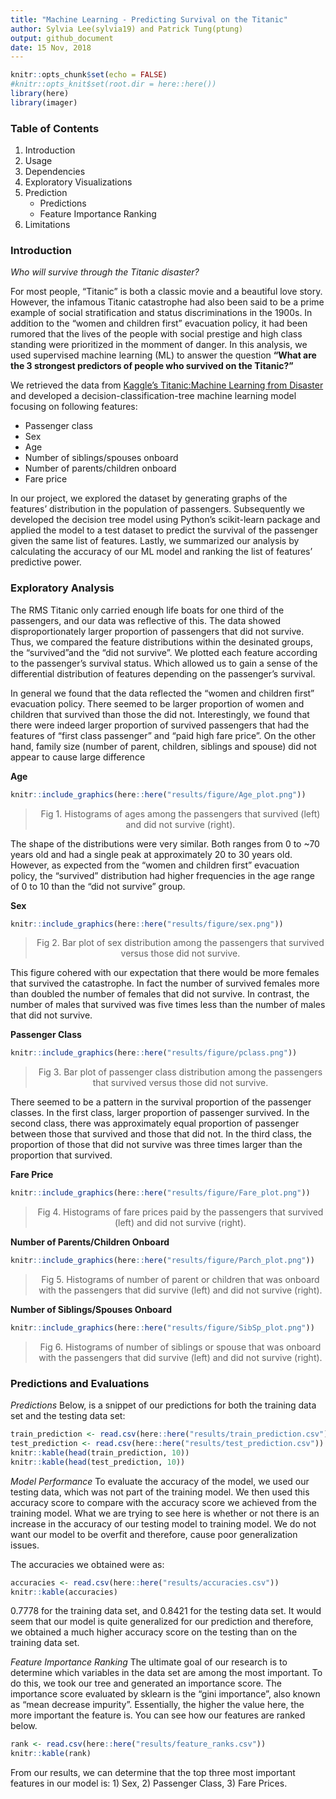 ```yaml
---
title: "Machine Learning - Predicting Survival on the Titanic"
author: Sylvia Lee(sylvia19) and Patrick Tung(ptung)
output: github_document
date: 15 Nov, 2018
---
```


```r
knitr::opts_chunk$set(echo = FALSE)
#knitr::opts_knit$set(root.dir = here::here())
library(here)
library(imager)
```

### Table of Contents
1) Introduction
2) Usage
3) Dependencies
4) Exploratory Visualizations
5) Prediction
   + Predictions
   + Feature Importance Ranking
6) Limitations

### Introduction

*Who will survive through the Titanic disaster?*

For most people, "Titanic" is both a classic movie and a beautiful love story. However, the infamous Titanic catastrophe had also been said to be a prime example of social stratification and status discriminations in the 1900s. In addition to the "women and children first" evacuation policy, it had been rumored that the lives of the people with social prestige and high class standing were prioritized in the momment of danger. In this analysis, we used supervised machine learning (ML) to answer the question **"What are the 3 strongest predictors of people who survived on the Titanic?"**

We retrieved the data from [Kaggle's Titanic:Machine Learning from Disaster](https://www.kaggle.com/c/titanic) and developed a decision-classification-tree machine learning model focusing on following features: 

- Passenger class
- Sex
- Age
- Number of siblings/spouses onboard
- Number of parents/children onboard
- Fare price

In our project, we explored the dataset by generating graphs of the features' distribution in the population of passengers. Subsequently we developed the decision tree model using Python's scikit-learn package and applied the model to a test dataset to predict the survival of the passenger given the same list of features. Lastly, we summarized our analysis by calculating the accuracy of our ML model and ranking the list of features' predictive power. 

  
### Exploratory Analysis

The RMS Titanic only carried enough life boats for one third of the passengers, and our data was reflective of this. The data showed disproportionately larger proportion of passengers that did not survive. Thus, we compared the feature distributions within the desinated groups, the "survived "and the "did not survive". We plotted each feature according to the passenger's survival status. Which allowed us to gain a sense of the differential distribution of features depending on the passenger's survival. 

In general we found that the data reflected the "women and children first" evacuation policy. There seemed to be larger proportion of women and children that survived than those the did not. Interestingly, we found that there were indeed larger proportion of survived passengers that had the features of "first class passenger" and "paid high fare price". On the other hand, family size (number of parent, children, siblings and spouse) did not appear to cause large difference 



**Age**
```r

knitr::include_graphics(here::here("results/figure/Age_plot.png"))
```

> <center>
> Fig 1. Histograms of ages among the passengers that survived (left) and did not survive (right). 
> </center>

The shape of the distributions were very similar. Both ranges from 0 to ~70 years old and had a single peak at approximately 20 to 30 years old.  However, as expected from the "women and children first" evacuation policy, the "survived" distribution had higher frequencies in the age range of 0 to 10 than the "did not survive" group.


**Sex**
```r

knitr::include_graphics(here::here("results/figure/sex.png"))

```

> <center>
> Fig 2. Bar plot of sex distribution among the passengers that survived versus those did not survive. 
> </center>

This figure cohered with our expectation that there would be more females that survived the catastrophe. In fact the number of survived females more than doubled the number of females that did not survive. In contrast, the number of males that survived was five times less than the number of males that did not survive.


**Passenger Class**

```r

knitr::include_graphics(here::here("results/figure/pclass.png"))
```

> <center>
> Fig 3. Bar plot of passenger class distribution among the passengers that survived versus those did not survive. 
> </center>

There seemed to be a pattern in the survival proportion of the passenger classes. In the first class, larger proportion of passenger survived. In the second class, there was approximately equal proportion of passenger between those that survived and those that did not. In the third class, the proportion of those that did not survive was three times larger than the proportion that survived. 

**Fare Price**

```r

knitr::include_graphics(here::here("results/figure/Fare_plot.png"))
```

> <center>
> Fig 4. Histograms of fare prices paid by the passengers that survived (left) and did not survive (right). 
> </center>


**Number of Parents/Children Onboard**

```r

knitr::include_graphics(here::here("results/figure/Parch_plot.png"))
```

> <center>
> Fig 5. Histograms of number of parent or children that was onboard with the passengers that did survive (left) and did not survive (right). 
> </center>

**Number of Siblings/Spouses Onboard**

```r

knitr::include_graphics(here::here("results/figure/SibSp_plot.png"))
```

> <center>
> Fig 6. Histograms of number of siblings or spouse that was onboard with the passengers that did survive (left) and did not survive (right). 
> </center>


### Predictions and Evaluations

*Predictions*
Below, is a snippet of our predictions for both the training data set and the testing data set:
```r
train_prediction <- read.csv(here::here("results/train_prediction.csv"))
test_prediction <- read.csv(here::here("results/test_prediction.csv"))
knitr::kable(head(train_prediction, 10))
knitr::kable(head(test_prediction, 10))
```

*Model Performance*
To evaluate the accuracy of the model, we used our testing data, which was not part of the training model. We then used this accuracy score to compare with the accuracy score we achieved from the training model. What we are trying to see here is whether or not there is an increase in the accuracy of our testing model to training model. We do not want our model to be overfit and therefore, cause poor generalization issues. 

The accuracies we obtained were as:

```r
accuracies <- read.csv(here::here("results/accuracies.csv"))
knitr::kable(accuracies)
```

0.7778 for the training data set, and 0.8421 for the testing data set. It would seem that our model is quite generalized for our prediction and therefore, we obtained a much higher accuracy score on the testing than on the training data set. 

*Feature Importance Ranking*
The ultimate goal of our research is to determine which variables in the data set are among the most important. To do this, we took our tree and generated an importance score. The importance score evaluated by sklearn is the "gini importance", also known as "mean decrease impurity". Essentially, the higher the value here, the more important the feature is. You can see how our features are ranked below.

```r
rank <- read.csv(here::here("results/feature_ranks.csv"))
knitr::kable(rank)
```

From our results, we can determine that the top three most important features in our model is: 1) Sex, 2) Passenger Class, 3) Fare Prices.